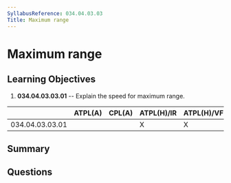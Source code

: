 ```yaml
---
SyllabusReference: 034.04.03.03
Title: Maximum range
---
```


# Maximum range

## Learning Objectives

1.  **034.04.03.03.01** -- Explain the speed for maximum range.

|                 | ATPL(A) | CPL(A) | ATPL(H)/IR | ATPL(H)/VFR | CPL(H) | IR | CBIR(A) |
| --------------- | ------- | ------ | ---------- | ----------- | ------ | -- | ------- |
| 034.04.03.03.01 |         |        | X          | X           |        |    |         |

## Summary

## Questions
